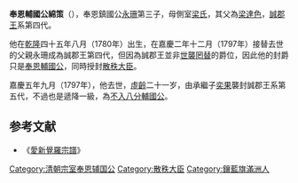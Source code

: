 {{明清人物信息框
| 姓名 =綿策
| 最高職務 =奉恩輔國公
| 屆數 =四
| 國家 =清朝（誠郡王）
| 前任 =[[永珊|永珊]]
| 繼任 =[[奕果|奕果]]
| 爵位 =奉恩輔國公
| 籍貫 =右翼近支鑲藍旗第三族
| 族裔 =滿洲
| 旗籍 =鑲藍旗
| 府邸 =
| 世系 = 
| 字號 = 
| 諡號 =
| 出生日期 =1780年9月21日
| 出生地點 =
| 逝世日期 =1800年11月7日
| 逝世地點 =
| 墓葬 =
| 配偶 =妻：伊爾根覺羅氏
| 親屬 =父：奉恩鎮國公[[永珊|永珊]]<br>過繼子：不入八分輔國公[[奕果|奕果]]
| 出身 = 
| 經歷 = 
| 著作 =
}}

'''奉恩輔國公綿策'''（{{bd|1780年|9月21日|1800年|11月7日|catIdx=H}}），奉恩鎮國公[[永珊|永珊]]第三子，母側室[[梁氏|梁氏]]，其父為[[梁達色|梁達色]]，[[誠郡王|誠郡王]]系第四代。

他在[[乾隆|乾隆]]四十五年八月（1780年）出生，在嘉慶二年十二月（1797年）接替去世的父親永珊成為誠郡王第四代，但因為誠郡王並非[[世襲罔替|世襲罔替]]的爵位，因此他的封爵只是[[奉恩輔國公|奉恩輔國公]]，同時授封[[散秩大臣|散秩大臣]]。

嘉慶五年九月（1797年），他去世，[[虛齡|虛齡]]二十一岁，由承繼子[[奕果|奕果]]襲封誠郡王系第五代，不過也是遞降一級，為[[不入八分輔國公|不入八分輔國公]]。

==参考文献==
*《[[愛新覺羅宗譜|愛新覺羅宗譜]]》

{{start box}}
{{s-hou|誠隱郡王世系|9月21日|1780年|11月7日|1800年|清聖祖世系}}
{{s-roy}}
{{s-before|父親奉恩鎮國公[[永珊|永珊]]}}
{{s-title|[[誠郡王|奉恩輔國公（誠郡王系）]]|任職期間:1797年－1800年}}
{{s-after|遞降為不入八分輔國公<br>過繼子[[奕果|奕果]]}}
{{end box}}

[[Category:清朝宗室奉恩辅国公|Category:清朝宗室奉恩辅国公]]
[[Category:散秩大臣|Category:散秩大臣]]
[[Category:鑲藍旗滿洲人|Category:鑲藍旗滿洲人]]
